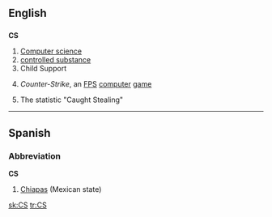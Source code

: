 {{see|Appendix:Variations of "cs"}}
==English==

==={{initialism}}===
'''CS'''

# [[computer science|Computer science]]
# [[controlled substance]]
# Child Support
# {{computer games}} ''Counter-Strike'', an [[FPS]] [[computer]] [[game]]
# {{baseball}} The statistic "Caught Stealing"

----

==Spanish==

===Abbreviation===
'''CS'''

# [[Chiapas]] (Mexican state)

[[sk:CS]]
[[tr:CS]]